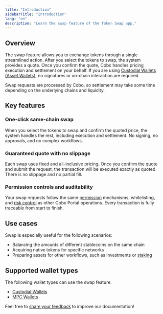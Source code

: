 ```yaml
---
title: "Introduction"
sidebarTitle: "Introduction"
lang: "en"
description: "Learn the swap feature of the Token Swap app."
---
```


## Overview

The swap feature allows you to exchange tokens through a single streamlined action. After you select the tokens to swap, the system provides a quote. Once you confirm the quote, Cobo handles pricing execution and settlement on your behalf. If you are using [Custodial Wallets (Asset Wallets)](/en/portal/custodial-wallets/asset-wallets/set-up), no signatures or on-chain interaction are required.

<Note>Swap requests are processed by Cobo, so settlement may take some time depending on the underlying chains and liquidity.</Note>

## Key features

### One-click same-chain swap  
When you select the tokens to swap and confirm the quoted price, the system handles the rest, including execution and settlement. No signing, no approvals, and no complex workflows.

### Guaranteed quote with no slippage
Each swap uses fixed and all-inclusive pricing. Once you confirm the quote and submit the request, the transaction will be executed exactly as quoted. There is no slippage and no partial fill.

### Permission controls and auditability  
Your swap requests follow the same [permission](/en/portal/risk-controls/roles-and-permissions) mechanisms, whitelisting, and [risk control](/en/portal/risk-controls/introduction) as other Cobo Portal operations. Every transaction is fully traceable from start to finish.

## Use cases

Swap is especially useful for the following scenarios:
- Balancing the amounts of different stablecoins on the same chain
- Acquiring native tokens for specific networks
- Preparing assets for other workflows, such as investments or [staking](/en/apps/staking/introduction)

## Supported wallet types

The following wallet types can use the swap feature:
- [Custodial Wallets](/en/portal/custodial-wallets/introduction)
- [MPC Wallets](/en/portal/mpc-wallets/introduction)

<Tip>Feel free to [share your feedback](https://forms.zohopublic.com/cobo/form/DocumentFeedbackForm/formperma/QvLOhxJv1_JMsJ-1dleZ8Itb_7rzN-LtgvsDdxosoVI?referrername=manuals) to improve our documentation!</Tip>